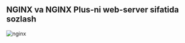 
## NGINX va NGINX Plus-ni web-server sifatida sozlash

![nginx](/images/tutorials/web-server/banner.jpg)
